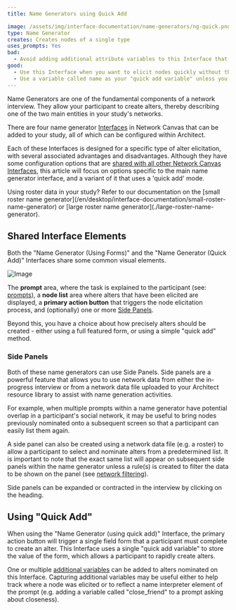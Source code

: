```yaml
---
title: Name Generators using Quick Add

image: /assets/img/interface-documentation/name-generators/ng-quick.png
type: Name Generator
creates: Creates nodes of a single type
uses_prompts: Yes
bad:
  - Avoid adding additional attribute variables to this Interface that could more accurately be collected elsewhere.
good:
  - Use this Interface when you want to elicit nodes quickly without the burden of collecting other attribute data at the same time.
  - Use a variable called name as your "quick add variable" unless you have a good reason to use another. Keep in mind that Network Canvas will label nodes using this variable throughout the interview.
---
```


Name Generators are one of the fundamental components of a network interview. They allow your participant to create alters, thereby describing one of the two main entities in your study's networks.

There are four name generator [Interfaces](/en/desktop/key-concepts/interfaces) in Network Canvas that can be added to your study, all of which can be configured within Architect.

<StandAloneImage
  src="/assets/img/interface-documentation/name-generators/add-screen.png"
  content="Available Name Generator interfaces in Architect"
/>

Each of these Interfaces is designed for a specific type of alter elicitation, with several associated advantages and disadvantages. Although they have some configuration options that are [shared with all other Network Canvas Interfaces](./shared), this article will focus on options specific to the main name generator interface, and a variant of it that uses a 'quick add' mode.

<TipBox>
  Using roster data in your study? Refer to our documentation on the [small
  roster name
  generator](/en/desktop/interface-documentation/small-roster-name-generator) or
  [large roster name generator](./large-roster-name-generator).
</TipBox>

## Shared Interface Elements

Both the "Name Generator (Using Forms)" and the "Name Generator (Quick Add)" Interfaces share some common visual elements.

![Image](/assets/img/interface-documentation/name-generators/preview.png)

The **prompt** area, where the task is explained to the participant (see: [prompts](/en/desktop/key-concepts/prompts)), a **node list** area where alters that have been elicited are displayed, a **primary action button** that triggers the node elicitation process, and (optionally) one or more [Side Panels](#side-panels).

Beyond this, you have a choice about how precisely alters should be created - either using a full featured form, or using a simple "quick add" method.

### Side Panels

Both of these name generators can use Side Panels. Side panels are a powerful feature that allows you to use network data from either the in-progress interview or from a network data file uploaded to your Architect resource library to assist with name generation activities.

For example, when multiple prompts within a name generator have potential overlap in a participant's social network, it may be useful to bring nodes previously nominated onto a subsequent screen so that a participant can easily list them again.

<StandAloneImage
  src="/assets/img/interface-documentation/name-generators/side-panel.png"
  content="Configuring a side panel"
/>

A side panel can also be created using a network data file (e.g. a roster) to allow a participant to select and nominate alters from a predetermined list. It is important to note that the exact same list will appear on subsequent side panels within the name generator unless a rule(s) is created to filter the data to be shown on the panel (see [network filtering](/en/desktop/key-concepts/network-filtering)).

Side panels can be expanded or contracted in the interview by clicking on the heading.

## Using "Quick Add"

When using the "Name Generator (using quick add)" Interface, the primary action button will trigger a single field form that a participant must complete to create an alter. This Interface uses a single "quick add variable" to store the value of the form, which allows a participant to rapidly create alters.

<StandAloneImage
  src="/assets/img/interface-documentation/name-generators/ng-quick.png"
  content="A quick add name generator"
/>

One or multiple [additional variables](/en/desktop/key-concepts/additional-variables) can be added to alters nominated on this Interface. Capturing additional variables may be useful either to help track where a node was elicited or to reflect a name interpreter element of the prompt (e.g. adding a variable called "close_friend" to a prompt asking about closeness).

